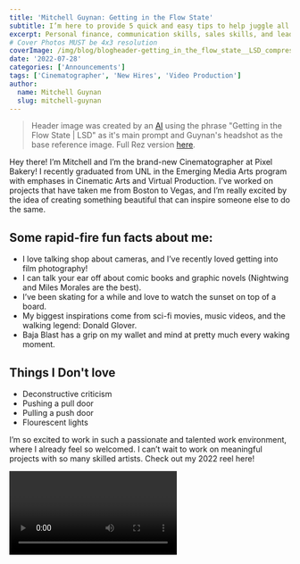 ```yaml
---
title: 'Mitchell Guynan: Getting in the Flow State'
subtitle: I’m here to provide 5 quick and easy tips to help juggle all of life’s craziness.
excerpt: Personal finance, communication skills, sales skills, and leadership development are skipped in college. This means it’s on us to fill those gaps.
# Cover Photos MUST be 4x3 resolution
coverImage: /img/blog/blogheader-getting_in_the_flow_state__LSD_compressed.jpg
date: '2022-07-28'
categories: ['Announcements']
tags: ['Cinematographer', 'New Hires', 'Video Production']
author:
  name: Mitchell Guynan
  slug: mitchell-guynan
---
```


> Header image was created by an [AI](https://is.gd/artmachine) using the phrase "Getting in the Flow State | LSD" as it's main prompt and Guynan's headshot as the base reference image. Full Rez version [here](https://cdn.pixelbakery.com/img/blog/getting_in_the_flow_state__LSD.mp4).

Hey there! I’m Mitchell and I’m the brand-new Cinematographer at Pixel Bakery! I recently graduated from UNL in the Emerging Media Arts program with emphases in Cinematic Arts and Virtual Production. I’ve worked on projects that have taken me from Boston to Vegas, and I’m really excited by the idea of creating something beautiful that can inspire someone else to do the same.

## Some rapid-fire fun facts about me:

- I love talking shop about cameras, and I’ve recently loved getting into film photography!
- I can talk your ear off about comic books and graphic novels (Nightwing and Miles Morales are the best).
- I’ve been skating for a while and love to watch the sunset on top of a board.
- My biggest inspirations come from sci-fi movies, music videos, and the walking legend: Donald Glover.
- Baja Blast has a grip on my wallet and mind at pretty much every waking moment.

## Things I Don't love

- Deconstructive criticism
- Pushing a pull door
- Pulling a push door
- Flourescent lights

I’m so excited to work in such a passionate and talented work environment, where I already feel so welcomed. I can’t wait to work on meaningful projects with so many skilled artists. Check out my 2022 reel here!

<Video url='https://vimeo.com/702680606' playsInline={true} showPortrait={true} />

Working on so many projects has taught me that **_it’s about the process_**. To me, the process is just as important as the product! It’s all about entering that space where you look up from your computer or colleagues and hours have passed without you realizing it. **It’s The Flow State**.

I experienced this all the time when me and my roommates banded together to produce music videos together each summer. There’d be days where we’d look at each other and nod because we all understood one another without saying a word in english. We’d just say, “eh?” and I’d respond, “eh?” then we’d nod and say “eehhhhh!” It’s gotta be one of the best feelings there is.

![yep startrek reaction gif](https://cdn.pixelbakery.com/img/blog/yep_reaction_gif.webp)

So my biggest advice is to always be on the search for **_The Flow State_**, because it adds so much more meaning to what you do (and lets you have fun along the way). The fastest way to get there is by working on the things you love with the ones you love. 

I can’t wait to kick butt with the rest of the bakers, and thanks for taking the time to get to know me! 👋